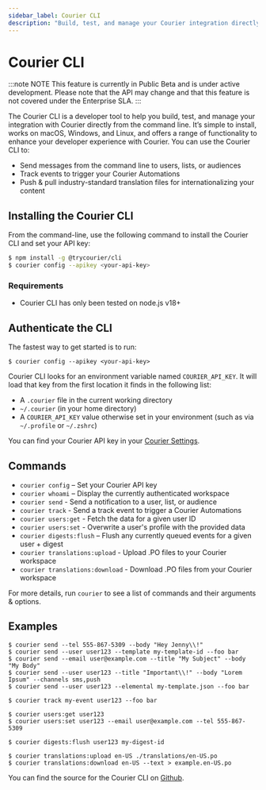 ```yaml
---
sidebar_label: Courier CLI
description: "Build, test, and manage your Courier integration directly from the command line."
---
```

# Courier CLI

:::note NOTE
This feature is currently in Public Beta and is under active development. Please note that the API may change and that this feature is not covered under the Enterprise SLA.
:::


The Courier CLI is a developer tool to help you build, test, and manage your integration with Courier directly from the command line. It’s simple to install, works on macOS, Windows, and Linux, and offers a range of functionality to enhance your developer experience with Courier. You can use the Courier CLI to:

- Send messages from the command line to users, lists, or audiences
- Track events to trigger your Courier Automations
- Push & pull industry-standard translation files for internationalizing your content

## Installing the Courier CLI

From the command-line, use the following command to install the Courier CLI and set your API key:

```bash
$ npm install -g @trycourier/cli
$ courier config --apikey <your-api-key>
```

### Requirements

- Courier CLI has only been tested on node.js v18+

## Authenticate the CLI

The fastest way to get started is to run:

```
$ courier config --apikey <your-api-key>
```

Courier CLI looks for an environment variable named `COURIER_API_KEY`. It will load that key from the first location it finds in the following list:

- A `.courier` file in the current working directory
- `~/.courier` (in your home directory)
- A `COURIER_API_KEY` value otherwise set in your environment (such as via `~/.profile` or `~/.zshrc`)

You can find your Courier API key in your [Courier Settings](https://app.courier.com/settings/api-keys).

## Commands

- `courier config` – Set your Courier API key
- `courier whoami` – Display the currently authenticated workspace
- `courier send` - Send a notification to a user, list, or audience
- `courier track` - Send a track event to trigger a Courier Automations
- `courier users:get` - Fetch the data for a given user ID
- `courier users:set` - Overwrite a user's profile with the provided data
- `courier digests:flush` – Flush any currently queued events for a given user + digest
- `courier translations:upload` - Upload .PO files to your Courier workspace
- `courier translations:download` - Download .PO files from your Courier workspace

For more details, run `courier` to see a list of commands and their arguments & options.

## Examples

```
$ courier send --tel 555-867-5309 --body "Hey Jenny\\!"
$ courier send --user user123 --template my-template-id --foo bar
$ courier send --email user@example.com --title "My Subject" --body "My Body"
$ courier send --user user123 --title "Important\\!" --body "Lorem Ipsum" --channels sms,push
$ courier send --user user123 --elemental my-template.json --foo bar

$ courier track my-event user123 --foo bar

$ courier users:get user123
$ courier users:set user123 --email user@example.com --tel 555-867-5309

$ courier digests:flush user123 my-digest-id

$ courier translations:upload en-US ./translations/en-US.po
$ courier translations:download en-US --text > example.en-US.po
```

You can find the source for the Courier CLI on [Github](https://github.com/trycourier/courier-cli).